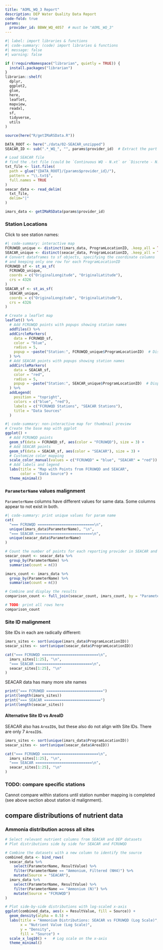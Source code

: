 ```yaml
---
title: "AOML_WQ_3 Report"
description: DEP Water Quality Data Report
code-fold: true
params: 
  provider_id: BBWW_WQ_4057  # must be "AOML_WQ_3"
---
```


```r
#| label: import libraries & functions
#| code-summary: (code) import libraries & functions
#| message: false
#| warning: false

if (!requireNamespace("librarian", quietly = TRUE)) {
  install.packages("librarian")
}
librarian::shelf(
  dplyr,
  ggplot2,
  glue,
  here,
  leaflet,
  mapview,
  readxl,
  sf,
  tidyverse,
  utils
)

source(here("R/getIMaRSData.R"))

DATA_ROOT <- here("./data/02-SEACAR_unzipped")
SEACAR_ID <- sub(".*_WQ_", "", params$provider_id)  # Extract the part after _WQ_
```

```R
# Load SEACAR file
# find the .txt file (could be `Continuous WQ - N.xt` or `Discrete - N.txt`)
txt_file <- list.files(
  path = glue("{DATA_ROOT}/{params$provider_id}/"), 
  pattern = "\\.txt$", 
  full.names = TRUE
)
seacar_data <- read_delim(
  txt_file,
  delim="|"
)

imars_data <- getIMaRSData(params$provider_id)
```

### Station Locations
Click to see station names:
```r
#| code-summary: interactive map
FCRUWQD_unique <- distinct(imars_data, ProgramLocationID, .keep_all = TRUE)
SEACAR_unique <- distinct(seacar_data, ProgramLocationID, .keep_all = TRUE)
# Convert dataframes to sf objects, specifying the coordinate columns
# and keeping only one row for each ProgramLocationID
FCRUWQD_sf <- st_as_sf(
  FCRUWQD_unique, 
  coords = c("OriginalLongitude", "OriginalLatitude"), 
  crs = 4326
)
SEACAR_sf <- st_as_sf(
  SEACAR_unique, 
  coords = c("OriginalLongitude", "OriginalLatitude"), 
  crs = 4326
)

# Create a leaflet map
leaflet() %>%
  # Add FCRUWQD points with popups showing station names
  addTiles() %>%
  addCircleMarkers(
    data = FCRUWQD_sf,
    color = "blue", 
    radius = 5,
    popup = ~paste("Station:", FCRUWQD_unique$ProgramLocationID)  # Display station name on click
  ) %>%
  # Add SEACAR points with popups showing station names
  addCircleMarkers(
    data = SEACAR_sf,
    color = "red",
    radius = 5,
    popup = ~paste("Station:", SEACAR_unique$ProgramLocationID)  # Display station name on click
  ) %>%
  addLegend(
    position = "topright",
    colors = c("blue", "red"),
    labels = c("FCRUWQD Stations", "SEACAR Stations"),
    title = "Data Sources"
  )
```
```R
#| code-summary: non-interactive map for thumbnail preview
# Create the base map with ggplot
ggplot() +
  # Add FCRUWQD points
  geom_sf(data = FCRUWQD_sf, aes(color = "FCRUWQD"), size = 3) +
  # Add SEACAR points
  geom_sf(data = SEACAR_sf, aes(color = "SEACAR"), size = 3) +
  # Customize color mapping
  scale_color_manual(values = c("FCRUWQD" = "blue", "SEACAR" = "red")) +
  # Add labels and legend
  labs(title = "Map with Points from FCRUWQD and SEACAR",
       color = "Data Source") +
  theme_minimal()
```

### `ParameterName` values malignment
`ParameterName` columns have different values for same data.
Some columns appear to not exist in both.

```R
#| code-summary: print unique values for param name
cat(
  "=== FCRUWQD ==========================\n",
  unique(imars_data$ParameterName), "\n",
  "=== SEACAR ==========================\n",
  unique(seacar_data$ParameterName)
)
```


```R
# Count the number of points for each reporting provider in SEACAR and DEP data
seacar_count <- seacar_data %>%
  group_by(ParameterName) %>%
  summarise(count = n())

imars_count <- imars_data %>%
  group_by(ParameterName) %>%
  summarise(count = n())

# Combine and display the results
comparison_count <- full_join(seacar_count, imars_count, by = "ParameterName", suffix = c("_SEACAR", "_FCRUWQD"))

# TODO: print all rows here
comparison_count
```

### Site ID malignment
Site IDs in each are radically different:

```R
imars_sites <- sort(unique(imars_data$ProgramLocationID))
seacar_sites <- sort(unique(seacar_data$ProgramLocationID))

cat("=== FCRUWQD ==========================\n",
  imars_sites[1:25], "\n",
  "=== SEACAR ==========================\n",
  seacar_sites[1:25], "\n"
)

```

SEACAR data has many more site names

```R
print("=== FCRUWQD ==========================")
print(length(imars_sites))
print("=== SEACAR ==========================")
print(length(seacar_sites))

```

#### Alternative Site ID vs AreaID
SEACAR also has `AreaID`s, but these also do not align with Site IDs.
There are only 7 `AreaID`s.
```r
imars_sites <- sort(unique(imars_data$ProgramLocationID))
seacar_sites <- sort(unique(seacar_data$AreaID))

cat("=== FCRUWQD ==========================\n",
  imars_sites[1:25], "\n",
  "=== SEACAR ==========================\n",
  seacar_sites[1:25], "\n"
)
```


### TODO: compare specific stations
Cannot compare within stations until station number mapping is completed (see above section about station id malignment).


## compare distributions of nutrient data
### Ammonia distribution across all sites

```R
# Select relevant nutrient columns from SEACAR and DEP datasets
# Plot distributions side by side for SEACAR and FCRUWQD

# Combine the datasets with a new column to identify the source
combined_data <- bind_rows(
  seacar_data %>% 
    select(ParameterName, ResultValue) %>%
    filter(ParameterName == "Ammonium, Filtered (NH4)") %>% 
    mutate(Source = "SEACAR"),
  imars_data %>% 
    select(ParameterName, ResultValue) %>%
    filter(ParameterName == "Ammonium (N)") %>% 
    mutate(Source = "FCRUWQD")
)

# Plot side-by-side distributions with log-scaled x-axis
ggplot(combined_data, aes(x = ResultValue, fill = Source)) +
  geom_density(alpha = 0.5) +
  labs(title = "Ammonium Distributions: SEACAR vs FCRUWQD (Log Scale)",
       x = "Nutrient Value (Log Scale)",
       y = "Density",
       fill = "Source") +
  scale_x_log10() +   # Log scale on the x-axis
  theme_minimal()


```

